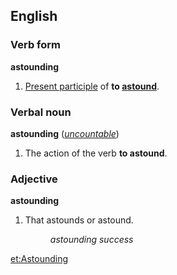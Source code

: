 ==English==
===Verb form===
'''astounding'''
 
#[[Present participle]] of '''to [[astound]]'''.
 
===Verbal noun===
'''astounding''' (''[[uncountable]]'')
 
#The action of the verb '''to astound'''.
 
===Adjective===
'''astounding'''
 
#That astounds or astound.
#:''astounding success''

[[et:Astounding]]
